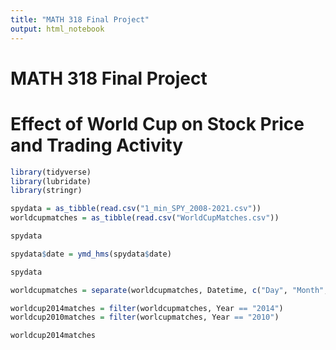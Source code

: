 ```yaml
---
title: "MATH 318 Final Project"
output: html_notebook
---
```


# MATH 318 Final Project

# Effect of World Cup on Stock Price and Trading Activity

```r
library(tidyverse)
library(lubridate)
library(stringr)
```

```r
spydata = as_tibble(read.csv("1_min_SPY_2008-2021.csv"))
worldcupmatches = as_tibble(read.csv("WorldCupMatches.csv"))
```

```r
spydata
```

```r
spydata$date = ymd_hms(spydata$date)
```

```r
spydata
```

```r
worldcupmatches = separate(worldcupmatches, Datetime, c("Day", "Month", "Year", "Hour", "Min"))
```

```r
worldcup2014matches = filter(worldcupmatches, Year == "2014")
worldcup2010matches = filter(worlcupmatches, Year == "2010")

worldcup2014matches

```
